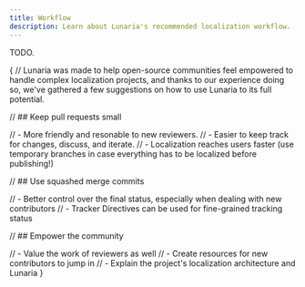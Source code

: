 ```yaml
---
title: Workflow
description: Learn about Lunaria's recommended localization workflow.
---
```


TODO.

{
// Lunaria was made to help open-source communities feel empowered to handle complex localization projects, and thanks to our experience doing so, we've gathered a few suggestions on how to use Lunaria to its full potential.

// ## Keep pull requests small

// - More friendly and resonable to new reviewers.
// - Easier to keep track for changes, discuss, and iterate.
// - Localization reaches users faster (use temporary branches in case everything has to be localized before publishing!)

// ## Use squashed merge commits

// - Better control over the final status, especially when dealing with new contributors
// - Tracker Directives can be used for fine-grained tracking status

// ## Empower the community

// - Value the work of reviewers as well
// - Create resources for new contributors to jump in
// - Explain the project's localization architecture and Lunaria
}
